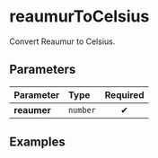 
# reaumurToCelsius

Convert Reaumur to Celsius.

## Parameters

| Parameter   | Type     | Required |
| :---------- | :------- | :------: |
| **reaumer** | `number` |    ✔     |

## Examples

<Example input={80} />

<Example input={40} />

<Example input={0} />
